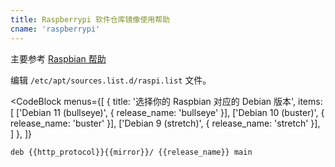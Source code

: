 ```yaml
---
title: Raspberrypi 软件仓库镜像使用帮助
cname: 'raspberrypi'
---
```


主要参考 [Raspbian 帮助](https://help.mirrorz.org/raspbian/)

编辑 `/etc/apt/sources.list.d/raspi.list` 文件。

<CodeBlock
  menus={[
    {
      title: '选择你的 Raspbian 对应的 Debian 版本',
      items: [
        ['Debian 11 (bullseye)', { release_name: 'bullseye' }],
        ['Debian 10 (buster)', { release_name: 'buster' }],
        ['Debian 9 (stretch)', { release_name: 'stretch' }],
      ]
    },
  ]}
>


```properties
deb {{http_protocol}}{{mirror}}/ {{release_name}} main
```

</CodeBlock>
